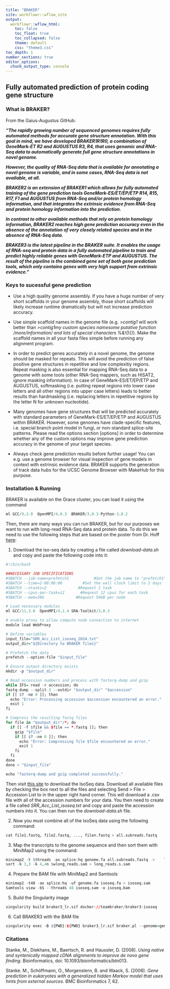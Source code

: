 ```yaml
---
title: "BRAKER"
site: workflowr::wflow_site
output:
  workflowr::wflow_html:
    toc: false
    toc_float: true
    toc_collapsed: false
    theme: default
    css: "theme3.css"
toc_depth: 1
number_sections: true
editor_options:
  chunk_output_type: console
---
```


## Fully automated prediction of protein coding gene structure {.tabset}

### What is BRAKER?

From the Gaius-Augustus GitHub:

<b><i>"The rapidly growing number of sequenced genomes requires fully automated methods for accurate gene structure annotation. With this goal in mind, we have developed BRAKER1R1R0, a combination of GeneMark-ET R2 and AUGUSTUS R3, R4, that uses genomic and RNA-Seq data to automatically generate full gene structure annotations in novel genome.

However, the quality of RNA-Seq data that is available for annotating a novel genome is variable, and in some cases, RNA-Seq data is not available, at all.

BRAKER2 is an extension of BRAKER1 which allows for fully automated training of the gene prediction tools GeneMark-ES/ET/EP/ETP R14, R15, R17, F1 and AUGUSTUS from RNA-Seq and/or protein homology information, and that integrates the extrinsic evidence from RNA-Seq and protein homology information into the prediction.

In contrast to other available methods that rely on protein homology information, BRAKER2 reaches high gene prediction accuracy even in the absence of the annotation of very closely related species and in the absence of RNA-Seq data.

BRAKER3 is the latest pipeline in the BRAKER suite. It enables the usage of RNA-seq and protein data in a fully automated pipeline to train and predict highly reliable genes with GeneMark-ETP and AUGUSTUS. The result of the pipeline is the combined gene set of both gene prediction tools, which only contains genes with very high support from extrinsic evidence."</b></i>


### Keys to sucessful gene prediction

  - Use a high quality genome assembly. If you have a huge number of very short scaffolds in your genome assembly, those short scaffolds will likely increase runtime dramatically but will not increase prediction accuracy.
  
  - Use simple scaffold names in the genome file (e.g. *>contig1* will work better than *>contig1my custom species namesome putative function /more/information/  and lots of special characters %&!(){}*). Make the scaffold names in all your fasta files simple before running any alignment program.
  
  - In order to predict genes accurately in a novel genome, the genome should be masked for repeats. This will avoid the prediction of false positive gene structures in repetitive and low complexitiy regions. Repeat masking is also essential for mapping RNA-Seq data to a genome with some tools (other RNA-Seq mappers, such as HISAT2, ignore masking information). In case of GeneMark-ES/ET/EP/ETP and AUGUSTUS, softmasking (i.e. putting repeat regions into lower case letters and all other regions into upper case letters) leads to better results than hardmasking (i.e. replacing letters in repetitive regions by the letter N for unknown nucleotide).
  
  - Many genomes have gene structures that will be predicted accurately with standard parameters of GeneMark-ES/ET/EP/ETP and AUGUSTUS within BRAKER. However, some genomes have clade-specific features, i.e. special branch point model in fungi, or non-standard splice-site patterns. Please read the options section [options] in order to determine whether any of the custom options may improve gene prediction accuracy in the genome of your target species.
  
  - Always check gene prediction results before further usage! You can e.g. use a genome browser for visual inspection of gene models in context with extrinsic evidence data. BRAKER supports the generation of track data hubs for the UCSC Genome Browser with MakeHub for this purpose.
  
  
### Installation & Running

BRAKER is available on the Grace cluster, you can load it using the command 
```r
ml GCC/9.3.0  OpenMPI/4.0.3  BRAKER/3.0.3-Python-3.8.2

```

Then, there are many ways you can run BRAKER, but for our purposes we want to run with long-read RNA-Seq data and protein data. To do this we need to use the following steps that are based on the poster from Dr. Hoff [here](https://github.com/Gaius-Augustus/BRAKER/blob/master/docs/posters/poster_PAG2024.pdf):

  1. Download the iso-seq data by creating a file called *download-data.sh* and copy and paste the following code into it:
  ```r
#!/bin/bash

##NECESSARY JOB SPECIFICATIONS
#SBATCH --job-name=prefetch1           #Set the job name to "prefetch1"
#SBATCH --time=2-00:00:00         #Set the wall clock limit to 2 days
#SBATCH --ntasks=2              #Request 2 task
#SBATCH --cpus-per-task=12       #Request 12 cpus for each task
#SBATCH --mem=50G              #Request 50GB per node

# Load necessary modules
ml GCC/11.3.0  OpenMPI/4.1.4 SRA-Toolkit/3.0.3

# enable proxy to allow compute node connection to internet
module load WebProxy

# Define variables
input_file="SRR_Acc_List_isoseq_2024.txt"
output_dir="${Directory to BRAKER files}"

# Prefetch the data
prefetch --option-file "$input_file"

# Ensure output directory exists
mkdir -p "$output_dir"

# Read accession numbers and process with fasterq-dump and gzip
while IFS= read -r accession; do
  fastq-dump --split-3 --outdir "$output_dir" "$accession"
  if [[ $? -ne 0 ]]; then
    echo "Error: Processing accession $accession encountered an error."
    exit 1
  fi

  # Compress the resulting fastq files
  for file in "$output_dir"/*; do
    if [[ -f $file && $file == *.fastq ]]; then
      gzip "$file"
      if [[ $? -ne 0 ]]; then
        echo "Error: Compressing file $file encountered an error."
        exit 1
      fi
    fi
  done
done < "$input_file"

echo "fasterq-dump and gzip completed successfully."
  
  ```
  
  Then visit [this site](https://www.ncbi.nlm.nih.gov/sra/) to download the IsoSeq data. Download all available files by checking the box next to all the files and selecting Send > File > Accession List to in the upper right hand corner. This will download a .csv file with all of the accession numbers for your data. You then need to create a file called *SRR_Acc_List_isoseq.txt* and copy and paste the accession numbers into it. You can then run the *download-data.sh* file.
  
  2. Now you must combine all of the IsoSeq data using the following command:
  ```r
  
  cat file1.fastq, file2.fastq, ..., filen.fastq > all.subreads.fastq
  
  ```

  3. Map the transcripts to the genome sequence and then sort them with MiniMap2 using the command: 
  
  ```r
  minimap2 -t $threads -ax splice:hq genome.fa all.subreads.fastq  >    long_reads.sam
  sort -k 3,3 -k 4,4n $wlong_reads.sam > long_reads.s.sam
  ```

  4. Prepare the BAM file with MiniMap2 and Samtools
  ```r
  minimap2 -t48 -ax splice:hq -uf genome.fa isoseq.fa > isoseq.sam
  Samtools view -bS --threads 48 isoseq.sam -o isoseq.bam
  ```
  
  5. Build the Singularity image
  ```r
  singularity build braker3_lr.sif docker://teambraker/braker3:isoseq
  ```
  
  6. Call BRAKER3 with the BAM file
  ```r
  singularity exec -B ${PWD}:${PWD} braker3_lr.sif braker.pl --genome=genome.fa --prot_seq=protein_db.fa --bam=isoseq.bam --threads=48
  ```

### Citations 
Stanke, M., Diekhans, M., Baertsch, R. and Haussler, D. (2008). *Using native and syntenically mapped cDNA alignments to improve de novo gene finding*. Bioinformatics, doi: 10.1093/bioinformatics/btn013.

Stanke. M., Schöffmann, O., Morgenstern, B. and Waack, S. (2006). *Gene prediction in eukaryotes with a generalized hidden Markov model that uses hints from external sources*. BMC Bioinformatics 7, 62.
